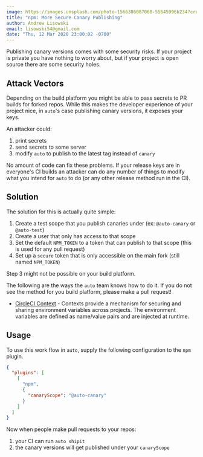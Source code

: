 ```yaml
---
image: https://images.unsplash.com/photo-1566386087068-55645996b234?crop=entropy&cs=tinysrgb&fit=crop&fm=jpg&h=500&ixid=eyJhcHBfaWQiOjF9&ixlib=rb-1.2.1&q=80&w=1950
title: "npm: More Secure Canary Publishing"
author: Andrew Lisowski
email: lisowski54@gmail.com
date: "Thu, 12 Mar 2020 23:00:02 -0700"
---
```


Publishing canary versions comes with some security risks.
If your project is private you have nothing to worry about, but if your project is open source there are some security holes.

## Attack Vectors

Depending on the build platform you might be able to pass secrets to PR builds for forked repos.
While this makes the developer experience of your project nice, in `auto`'s case publishing canary versions, it exposes your keys.

An attacker could:

1. print secrets
2. send secrets to some server
3. modify `auto` to publish to the latest tag instead of `canary`

No amount of code can fix these problems.
If your release keys are in everyone's CI builds an attacker can do any number of things to modify what you intend for `auto` to do (or any other release method run in the CI).

## Solution

The solution for this is actually quite simple:

1. Create a test scope that you publish canaries under (ex: `@auto-canary` or `@auto-test`)
2. Create a user that only has access to that scope
3. Set the default `NPM_TOKEN` to a token that can publish to that scope (this is used for any pull request)
4. Set up a `secure` token that is only accessible on the main fork (still named `NPM_TOKEN`)

Step 3 might not be possible on your build platform.

The following are the ways the `auto` team knows how to do it.
If you do not see the method for you build platform, please make a pull request!

- [CircleCI Context](https://circleci.com/docs/2.0/contexts/) - Contexts provide a mechanism for securing and sharing environment variables across projects. The environment variables are defined as name/value pairs and are injected at runtime.

## Usage

To use this work flow in `auto`, supply the following configuration to the `npm` plugin.

```json
{
  "plugins": [
    [
      "npm",
      {
        "canaryScope": "@auto-canary"
      }
    ]
  ]
}
```

Now when people make pull requests to your repos:

1. your CI can run `auto shipit`
2. the canary versions will get published under your `canaryScope`
